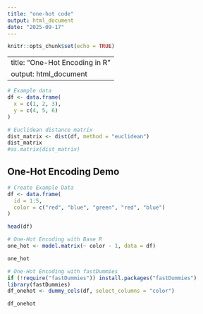```yaml
---
title: "one-hot code"
output: html_document
date: "2025-09-17"
---
```


```r
knitr::opts_chunk$set(echo = TRUE)
```

---
title: "One-Hot Encoding in R"
output: html_document
---


```r

# Example data
df <- data.frame(
  x = c(1, 2, 3),
  y = c(4, 5, 6)
)

# Euclidean distance matrix
dist_matrix <- dist(df, method = "euclidean")
dist_matrix
#as.matrix(dist_matrix)

```


## One-Hot Encoding Demo

```r
# Create Example Data
df <- data.frame(
  id = 1:5,
  color = c("red", "blue", "green", "red", "blue")
)

head(df)

# One-Hot Encoding with Base R
one_hot <- model.matrix(~ color - 1, data = df)

one_hot
```

```r

# One-Hot Encoding with fastDummies
if (!require("fastDummies")) install.packages("fastDummies")
library(fastDummies)
df_onehot <- dummy_cols(df, select_columns = "color")

df_onehot

```